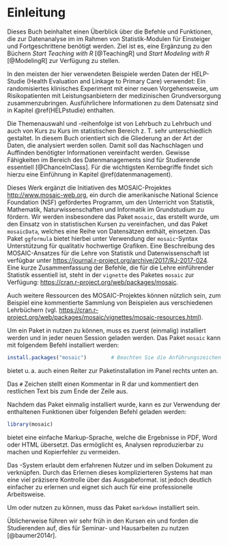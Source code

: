 # Einleitung

Dieses Buch beinhaltet einen Überblick über die Befehle und Funktionen, die zur Datenanalyse im im Rahmen von Statistik-Modulen für Einsteiger und Fortgeschrittene benötigt werden. Ziel ist es, eine Ergänzung zu den Büchern *Start Teaching with R* [@TeachingR] und *Start Modeling with R* [@ModelingR] zur Verfügung zu stellen.

\index{\textit{Start Teaching with R}}
\index{\textit{Start Modeling with R}}
\index{\textit{Teaching with R}}

In den meisten der hier verwendeten Beispiele werden Daten der HELP-Studie (Health Evaluation and Linkage to Primary Care) verwendet: Ein randomisiertes klinisches Experiment mit einer neuen Vorgehensweise, um Risikopatienten mit Leistungsanbietern der medizinischen Grundversorgung zusammenzubringen. Ausführlichere Informationen zu dem Datensatz sind in Kapitel \@ref(HELPstudie) enthalten.

Die Themenauswahl und -reihenfolge ist von Lehrbuch zu Lehrbuch und auch von Kurs zu Kurs im statistischen Bereich z. T. sehr unterschiedlich gestaltet. In diesem Buch orientiert sich die Gliederung an der Art der Daten, die analysiert werden sollen. Damit soll das Nachschlagen und Auffinden benötigter Informationen vereinfacht werden. Gewisse Fähigkeiten im Bereich des Datenmanagements sind für Studierende essentiell [@ChanceInClass]. Für die wichtigsten Kernbegriffe findet sich hierzu eine Einführung in Kapitel \@ref(datenmanagement).

Dieses Werk ergänzt die Initiativen des MOSAIC-Projektes [http://www.mosaic-web.org](http://www.mosaic-web.org), ein durch die amerikanische National Science Foundation (NSF) gefördertes Programm, um den Unterricht von Statistik, Mathematik, Naturwissenschaften und Informatik im Grundstudium zu fördern. Wir werden insbesondere das Paket `mosaic`, das erstellt wurde, um den Einsatz von \textsf{R} in statistischen Kursen zu vereinfachen, und das Paket `mosaicData`, welches eine Reihe von Datensätzen enthält, einsetzen. Das Paket `ggformula` bietet hierbei unter Verwendung der `mosaic`-Syntax Unterstützung für qualitativ hochwertige Grafiken. Eine Beschreibung des MOSAIC-Ansatzes für die Lehre von Statistik und Datenwissenschaft ist verfügbar unter [https://journal.r-project.org/archive/2017/RJ-2017-024](https://journal.r-project.org/archive/2017/RJ-2017-024). Eine kurze Zusammenfassung der \textsf{R} Befehle, die für die Lehre einführender Statistik essentiell ist, steht in der `vignette` des Paketes `mosaic` zur Verfügung:
[https://cran.r-project.org/web/packages/mosaic](https://cran.r-project.org/web/packages/mosaic).

\index{Vignette}

Auch weitere Ressourcen des MOSAIC-Projektes können nützlich sein, zum Beispiel eine kommentierte Sammlung von Beispielen aus verschiedenen Lehrbüchern (vgl. [https://cran.r-project.org/web/packages/mosaic/vignettes/mosaic-resources.html](https://cran.r-project.org/web/packages/mosaic/vignettes/mosaic-resources.html)).

\pagebreak
Um ein Paket in \textsf{R} nutzen zu können, muss es zuerst (einmalig) installiert werden und in jeder neuen Session geladen werden. Das Paket `mosaic` kann mit folgendem Befehl installiert werden:

```r
install.packages("mosaic")        # Beachten Sie die Anführungszeichen
```

::: {.note data-latex="{note}"}
\textsf{RStudio} bietet u.&#8239;a. auch einen Reiter zur Paketinstallation im Panel rechts unten an. 
:::

\index{install\_packages()}
\index{Paketinstallation}

Das `#` Zeichen stellt einen Kommentar in R dar und kommentiert den restlichen Text bis zum Ende der Zeile aus. 

Nachdem das Paket einmalig installiert wurde, kann es zur Verwendung der enthaltenen Funktionen über folgenden Befehl geladen werden:

```r
library(mosaic)
```

\textsc{RMarkdown} bietet eine einfache Markup-Sprache, welche die Ergebnisse in PDF, Word oder HTML übersetzt. Das ermöglicht es, Analysen reproduzierbar zu machen und Kopierfehler zu vermeiden.
\index{library()}
\index{Pakete laden}

::: {.infobox data-latex="{infobox}"}
Das \textsc{knitr/LATEX}-System erlaubt dem erfahrenen Nutzer \textsf{R} und \textsc{LaTeX} im selben Dokument zu verknüpfen. Durch das Erlernen dieses komplizierteren Systems hat man eine viel präzisere Kontrolle über das Ausgabeformat. \textsc{RMarkdown} ist jedoch deutlich einfacher zu erlernen und eignet sich auch für eine professionelle Arbeitsweise.
:::

\index{\textsc{knitr}}

::: {.note data-latex="{note}"}
Um \textsc{Markdown} oder \textsc{knitr/LATEX} nutzen zu können, muss das Paket `markdown` installiert sein.
:::

Üblicherweise führen wir \textsc{RMarkdown} sehr früh in den Kursen ein und forden die Studierenden auf, dies für Seminar- und Hausarbeiten zu nutzen [@baumer2014r].

\index{markdown}
\index{Reproduzierbare Analyse}